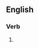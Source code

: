 ==English==

===Verb===
{{head|en|verb form}}

# {{present participle of|electrocute|lang=en|nocat=1}}